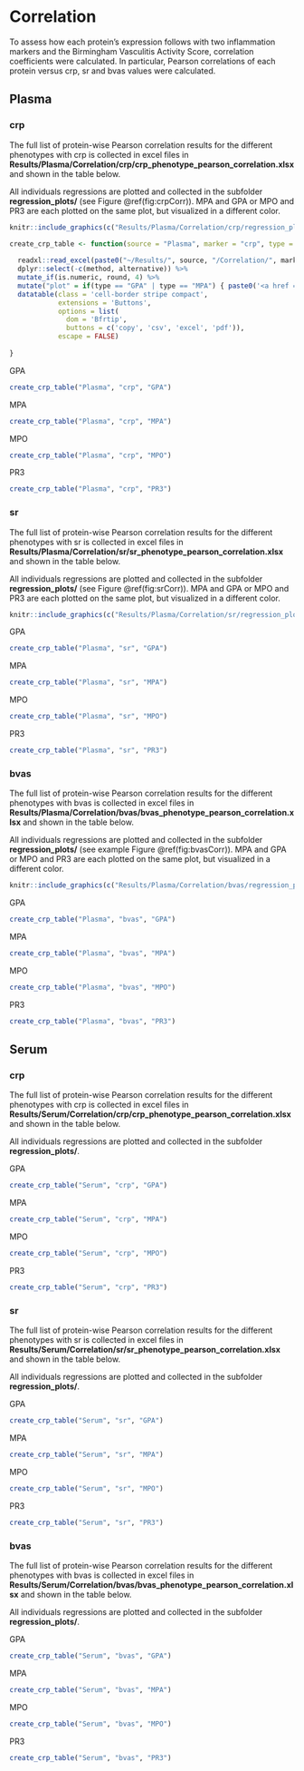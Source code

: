 # Correlation

To assess how each protein's expression follows with two inflammation markers and the Birmingham Vasculitis Activity Score, correlation coefficients were calculated. In particular, Pearson correlations of each protein versus crp, sr and bvas values were calculated.

## Plasma

### crp

The full list of protein-wise Pearson correlation results for the different phenotypes with crp is collected in excel files in **Results/Plasma/Correlation/crp/crp_phenotype_pearson_correlation.xlsx** and shown in the table below.

All individuals regressions are plotted and collected in the subfolder **regression_plots/** (see Figure \@ref(fig:crpCorr)). MPA and GPA or MPO and PR3 are each plotted on the same plot, but visualized in a different color. 

```r
knitr::include_graphics(c("Results/Plasma/Correlation/crp/regression_plots/CCL18_PARC_GPA_MPA_regression.png", "Results/Plasma/Correlation/crp/regression_plots/PON3_GPA_MPA_regression.png"))
```


```r
create_crp_table <- function(source = "Plasma", marker = "crp", type = "GPA") {
  
  readxl::read_excel(paste0("~/Results/", source, "/Correlation/", marker, "/", marker, "_", type, "_pearson_correlation.xlsx")) %>%
  dplyr::select(-c(method, alternative)) %>%
  mutate_if(is.numeric, round, 4) %>%
  mutate("plot" = if(type == "GPA" | type == "MPA") { paste0('<a href ="./../Results/', source, '/Correlation/', marker, '/regression_plots/', Assay, '_GPA_MPA_regression.png"  target="_blank">', Assay, '</a>') } else { paste0('<a href ="./../Results/', source, '/Correlation/', marker, '/regression_plots/', Assay, '_MP_PR3_regression.png"  target="_blank">', Assay, '</a>')}) %>%
  datatable(class = 'cell-border stripe compact', 
            extensions = 'Buttons', 
            options = list(
              dom = 'Bfrtip',
              buttons = c('copy', 'csv', 'excel', 'pdf')),
            escape = FALSE)
  
}
```

::::: {.panelset}

::: {.panel}
[GPA]{.panel-name}

```r
create_crp_table("Plasma", "crp", "GPA")
```
:::

::: {.panel}
[MPA]{.panel-name}

```r
create_crp_table("Plasma", "crp", "MPA")
```
:::

::: {.panel}
[MPO]{.panel-name}

```r
create_crp_table("Plasma", "crp", "MPO")
```
:::

::: {.panel}
[PR3]{.panel-name}

```r
create_crp_table("Plasma", "crp", "PR3")
```
:::

:::::


### sr

The full list of protein-wise Pearson correlation results for the different phenotypes with sr is collected in excel files in **Results/Plasma/Correlation/sr/sr_phenotype_pearson_correlation.xlsx** and shown in the table below.

All individuals regressions are plotted and collected in the subfolder **regression_plots/** (see Figure \@ref(fig:srCorr)). MPA and GPA or MPO and PR3 are each plotted on the same plot, but visualized in a different color. 

```r
knitr::include_graphics(c("Results/Plasma/Correlation/sr/regression_plots/CCL18_PARC_GPA_MPA_regression.png", "Results/Plasma/Correlation/sr/regression_plots/CD6_GPA_MPA_regression.png"))
```


::::: {.panelset}

::: {.panel}
[GPA]{.panel-name}

```r
create_crp_table("Plasma", "sr", "GPA")
```
:::

::: {.panel}
[MPA]{.panel-name}

```r
create_crp_table("Plasma", "sr", "MPA")
```
:::

::: {.panel}
[MPO]{.panel-name}

```r
create_crp_table("Plasma", "sr", "MPO")
```
:::

::: {.panel}
[PR3]{.panel-name}

```r
create_crp_table("Plasma", "sr", "PR3")
```
:::

:::::

### bvas

The full list of protein-wise Pearson correlation results for the different phenotypes with bvas is collected in excel files in **Results/Plasma/Correlation/bvas/bvas_phenotype_pearson_correlation.xlsx** and shown in the table below.

All individuals regressions are plotted and collected in the subfolder **regression_plots/** (see example Figure \@ref(fig:bvasCorr)). MPA and GPA or MPO and PR3 are each plotted on the same plot, but visualized in a different color. 

```r
knitr::include_graphics(c("Results/Plasma/Correlation/bvas/regression_plots/ST2_GPA_MPA_regression.png", "Results/Plasma/Correlation/bvas/regression_plots/Flt3L_GPA_MPA_regression.png"))
```

::::: {.panelset}

::: {.panel}
[GPA]{.panel-name}

```r
create_crp_table("Plasma", "bvas", "GPA")
```
:::

::: {.panel}
[MPA]{.panel-name}

```r
create_crp_table("Plasma", "bvas", "MPA")
```
:::

::: {.panel}
[MPO]{.panel-name}

```r
create_crp_table("Plasma", "bvas", "MPO")
```
:::

::: {.panel}
[PR3]{.panel-name}

```r
create_crp_table("Plasma", "bvas", "PR3")
```
:::

:::::


## Serum

### crp

The full list of protein-wise Pearson correlation results for the different phenotypes with crp is collected in excel files in **Results/Serum/Correlation/crp/crp_phenotype_pearson_correlation.xlsx** and shown in the table below.

All individuals regressions are plotted and collected in the subfolder **regression_plots/**. 

::::: {.panelset}

::: {.panel}
[GPA]{.panel-name}

```r
create_crp_table("Serum", "crp", "GPA")
```
:::

::: {.panel}
[MPA]{.panel-name}

```r
create_crp_table("Serum", "crp", "MPA")
```
:::

::: {.panel}
[MPO]{.panel-name}

```r
create_crp_table("Serum", "crp", "MPO")
```
:::

::: {.panel}
[PR3]{.panel-name}

```r
create_crp_table("Serum", "crp", "PR3")
```
:::

:::::


### sr

The full list of protein-wise Pearson correlation results for the different phenotypes with sr is collected in excel files in **Results/Serum/Correlation/sr/sr_phenotype_pearson_correlation.xlsx** and shown in the table below.

All individuals regressions are plotted and collected in the subfolder **regression_plots/**. 

::::: {.panelset}

::: {.panel}
[GPA]{.panel-name}

```r
create_crp_table("Serum", "sr", "GPA")
```
:::

::: {.panel}
[MPA]{.panel-name}

```r
create_crp_table("Serum", "sr", "MPA")
```
:::

::: {.panel}
[MPO]{.panel-name}

```r
create_crp_table("Serum", "sr", "MPO")
```
:::

::: {.panel}
[PR3]{.panel-name}

```r
create_crp_table("Serum", "sr", "PR3")
```
:::

:::::

### bvas

The full list of protein-wise Pearson correlation results for the different phenotypes with bvas is collected in excel files in **Results/Serum/Correlation/bvas/bvas_phenotype_pearson_correlation.xlsx** and shown in the table below.

All individuals regressions are plotted and collected in the subfolder **regression_plots/**. 

::::: {.panelset}

::: {.panel}
[GPA]{.panel-name}

```r
create_crp_table("Serum", "bvas", "GPA")
```
:::

::: {.panel}
[MPA]{.panel-name}

```r
create_crp_table("Serum", "bvas", "MPA")
```
:::

::: {.panel}
[MPO]{.panel-name}

```r
create_crp_table("Serum", "bvas", "MPO")
```
:::

::: {.panel}
[PR3]{.panel-name}

```r
create_crp_table("Serum", "bvas", "PR3")
```
:::

:::::